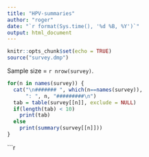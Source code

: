 ```yaml
---
title: "HPV-summaries"
author: "roger"
date: "`r format(Sys.time(), '%d %B, %Y')`"
output: html_document
---
```


```r
knitr::opts_chunk$set(echo = TRUE)
source("survey.dmp")
```

Sample size = `r nrow(survey)`.
```r
for(n in names(survey)) {
  cat("\n####### ", which(n==names(survey)),
      ": ", n, "#########\n")
  tab = table(survey[[n]], exclude = NULL)
  if(length(tab) < 10)
    print(tab)
  else
    print(summary(survey[[n]]))
}
```

```r
